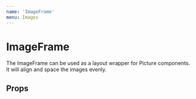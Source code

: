 ```yaml
---
name: 'ImageFrame'
menu: Images
---
```




# ImageFrame

<FullscreenDemo variant="dark" of={ImageFrame} title="ImageFrame">
  <Section padded={false}>
    <p style={{ marginTop: 0, color: 'white' }}>
      The ImageFrame can be used as a layout wrapper for Picture components.  It will align and space the images evenly.
    </p>
  </Section>
  <ImageFrame>
    <Picture srcMin={parallax1} srcMax={parallax2} />
    <Picture srcMin={parallax1} srcMax={parallax2} />
  </ImageFrame>
</FullscreenDemo>

## Props

<PropsTable of={ImageFrame} />
